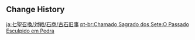 {{Genius Invokation TCG Stage
|title        = The Stone Tells Ancient Tales
|type         = Adventure Challenge
|group        = Open World Match
|character    = Shitou
|requirement  = 4
|location     = Liyue
|introduction = Dear customer, I really must tell you about the time when our humble store received a famous stone that would shake Liyue to its core. Now, where should I start concerning that stone? Ah, yes. It all started when a hero discovered several suspicious hilichurls...<br>'''Special Rule: When Action Phase begins, the active characters on both sides will be affected by Hydro'''<br>Hint: A battle in the rain will cause both sides to trigger Elemental Reactions more easily!
|objective_1  = Achieve victory
|reward_1     = Player EXP*180;Lucky Coin*150
|objective_2  = Achieve victory within 4 Rounds
|reward_2     = Lucky Coin*300
|objective_3  = Trigger 2 Elemental Reactions
|reward_3     = Lucky Coin*300
|lineup       = Crackling Axe Mitachurl;Cryo Hilichurl Shooter;Blazing Axe Mitachurl
|support      = Ley Line Disorder: Driving Rain
}}

==Change History==
{{Change History|3.3}}

[[ja:七聖召喚/対戦/石商/古石旧事]]
[[pt-br:Chamado Sagrado dos Sete:O Passado Esculpido em Pedra]]